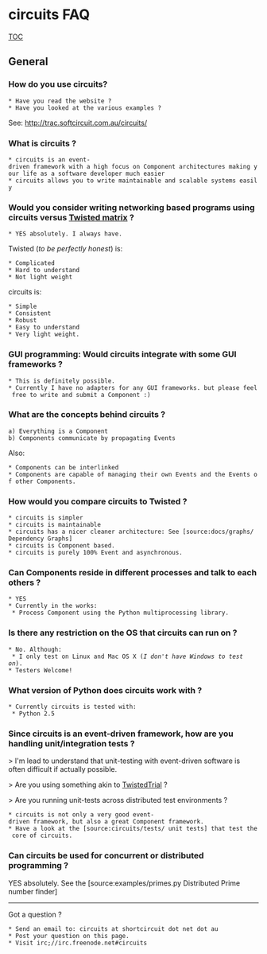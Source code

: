 = circuits FAQ =
[[TOC]]

== General ==

=== How do you use circuits? ===
 * Have you read the website ?
 * Have you looked at the various examples ?

See: http://trac.softcircuit.com.au/circuits/

=== What is circuits ? ===
 * circuits is an event-driven framework with a high focus on Component architectures making your life as a software developer much easier
 * circuits allows you to write maintainable and scalable systems easily

=== Would you consider writing networking based programs using circuits versus [http://twistedmatrix.org Twisted matrix ] ? ===
 * YES absolutely. I always have.

Twisted (''to be perfectly honest'') is:
 * Complicated
 * Hard to understand
 * Not light weight

circuits is:
 * Simple
 * Consistent
 * Robust
 * Easy to understand
 * Very light weight.

=== GUI programming: Would circuits integrate with some GUI frameworks ? ===
 * This is definitely possible.
 * Currently I have no adapters for any GUI frameworks. but please feel free to write and submit a Component :)

=== What are the concepts behind circuits ? ===
 a) Everything is a Component
 b) Components communicate by propagating Events

Also:
 * Components can be interlinked
 * Components are capable of managing their own Events and the Events of other Components.

=== How would you compare circuits to Twisted ? ===
 * circuits is simpler
 * circuits is maintainable
 * circuits has a nicer cleaner architecture: See [source:docs/graphs/ Dependency Graphs]
 * circuits is Component based.
 * circuits is purely 100% Event and asynchronous.

=== Can Components reside in different processes and talk to each others ? ===
 * YES
 * Currently in the works:
  * Process Component using the Python multiprocessing library.

=== Is there any restriction on the OS that circuits can run on ? ===
 * No. Although:
  * I only test on Linux and Mac OS X (''I don't have Windows to test on'').
 * Testers Welcome!

=== What version of Python does circuits work with ? ===
 * Currently circuits is tested with:
  * Python 2.5

=== Since circuits is an event-driven framework, how are you handling unit/integration tests ? ===

> I'm lead to understand that unit-testing with event-driven software is often difficult if actually possible.

> Are you using something akin to [http://twistedmatrix.com/trac/wiki/TwistedTrial TwistedTrial] ?

> Are you running unit-tests across distributed test environments ?

 * circuits is not only a very good event-driven framework, but also a great Component framework.
 * Have a look at the [source:circuits/tests/ unit tests] that test the core of circuits.

=== Can circuits be used for concurrent or distributed programming ? ===

YES absolutely. See the [source:examples/primes.py Distributed Prime number finder]

----
Got a question ?
 * Send an email to: circuits at shortcircuit dot net dot au
 * Post your question on this page.
 * Visit irc;//irc.freenode.net#circuits
